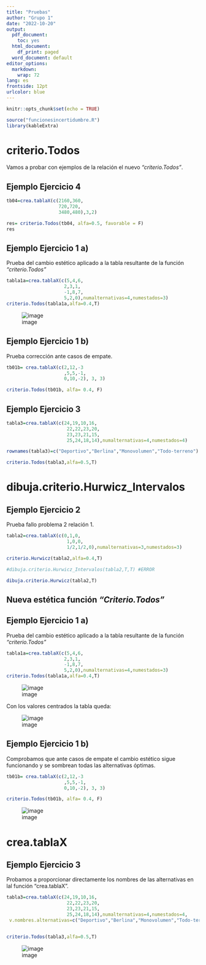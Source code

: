 ```yaml
---
title: "Pruebas"
author: "Grupo 1"
date: "2022-10-20"
output:
  pdf_document: 
    toc: yes
  html_document:
    df_print: paged
  word_document: default
editor_options: 
  markdown: 
    wrap: 72
lang: es
frontside: 12pt 
urlcolor: blue
---
```


\newpage

```r
knitr::opts_chunk$set(echo = TRUE)
```

```r
source("funcionesincertidumbre.R")
library(kableExtra)
```

# criterio.Todos

Vamos a probar con ejemplos de la relación el nuevo *"criterio.Todos"*.

## **Ejemplo Ejercicio 4**

```r
tb04=crea.tablaX(c(2160,360,
                   720,720,
                   3480,480),3,2)

res= criterio.Todos(tb04, alfa=0.5, favorable = F)
res
```

## **Ejemplo Ejercicio 1 a)**

Prueba del cambio estético aplicado a la tabla resultante de la función
*"criterio.Todos"*

```r
tabla1a=crea.tablaX(c(5,4,6,
                     2,3,1,
                     -1,8,7,
                     5,2,0),numalternativas=4,numestados=3)
criterio.Todos(tabla1a,alfa=0.4,T)  

```

![image](https://user-images.githubusercontent.com/113537184/197258895-e09a455f-5544-4fbc-9a0c-77f737c55973.png)

## **Ejemplo Ejercicio 1 b)**

Prueba corrección ante casos de empate.

```r
tb01b= crea.tablaX(c(2,12,-3
                     ,5,5,-1,
                     0,10,-2), 3, 3)

criterio.Todos(tb01b, alfa= 0.4, F)

```

## **Ejemplo Ejercicio 3**

```r
tabla3=crea.tablaX(c(24,19,10,16,
                      22,22,23,20,
                      23,23,21,15,
                      25,24,18,14),numalternativas=4,numestados=4)

rownames(tabla3)=c("Deportivo","Berlina","Monovolumen","Todo-terreno")

criterio.Todos(tabla3,alfa=0.5,T)

```

# dibuja.criterio.Hurwicz_Intervalos

## **Ejemplo Ejercicio 2**

Prueba fallo problema 2 relación 1.

```r
tabla2=crea.tablaX(c(0,1,0,
                      1,0,0,
                      1/2,1/2,0),numalternativas=3,numestados=3)

criterio.Hurwicz(tabla2,alfa=0.4,T)

#dibuja.criterio.Hurwicz_Intervalos(tabla2,T,T) #ERROR

dibuja.criterio.Hurwicz(tabla2,T)

```

## Nueva estética función *"Criterio.Todos"*

## **Ejemplo Ejercicio 1 a)**

Prueba del cambio estético aplicado a la tabla resultante de la función
*"criterio.Todos"*

```r
tabla1a=crea.tablaX(c(5,4,6,
                     2,3,1,
                     -1,8,7,
                     5,2,0),numalternativas=4,numestados=3)
criterio.Todos(tabla1a,alfa=0.4,T)  

```

![image](https://user-images.githubusercontent.com/113537184/198872262-ef6314c1-c260-4572-8984-736df16e9b4b.png)

Con los valores centrados la tabla queda:

![image](https://user-images.githubusercontent.com/113537184/199093568-f965086c-c549-4033-acb6-bd0425c89668.png)


## **Ejemplo Ejercicio 1 b)**

Comprobamos que ante casos de empate el cambio estético sigue
funcionando y se sombrean todas las alternativas óptimas.

```r
tb01b= crea.tablaX(c(2,12,-3
                     ,5,5,-1,
                     0,10,-2), 3, 3)

criterio.Todos(tb01b, alfa= 0.4, F)

```

![image](https://user-images.githubusercontent.com/113537184/198872239-7143ccb9-3775-4caf-adbc-862c9340efd4.png)

# crea.tablaX

## **Ejemplo Ejercicio 3**

Probamos a proporcionar directamente los nombres de las alternativas en lal función "crea.tablaX".

```r
tabla3=crea.tablaX(c(24,19,10,16,
                      22,22,23,20,
                      23,23,21,15,
                      25,24,18,14),numalternativas=4,numestados=4,
 v.nombres.alternativas=c("Deportivo","Berlina","Monovolumen","Todo-terreno"))


criterio.Todos(tabla3,alfa=0.5,T)

```

![image](https://user-images.githubusercontent.com/113537184/199224661-b45904c1-6ff9-41ba-b6a1-fc6b5e942c5b.png)
